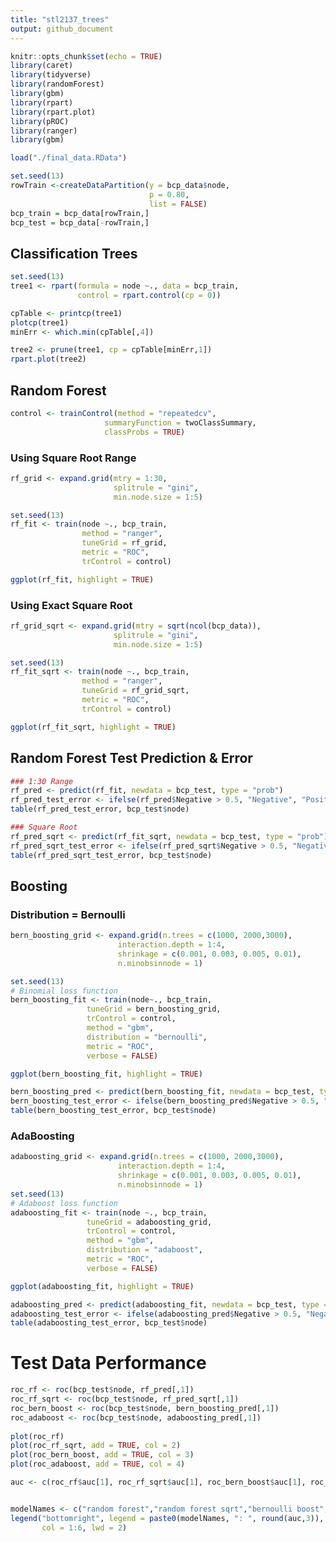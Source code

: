 ```yaml
---
title: "stl2137_trees"
output: github_document
---
```


```r
knitr::opts_chunk$set(echo = TRUE)
library(caret)
library(tidyverse)
library(randomForest)
library(gbm)
library(rpart)
library(rpart.plot)
library(pROC)
library(ranger)
library(gbm)
```


```r
load("./final_data.RData")

set.seed(13)
rowTrain <-createDataPartition(y = bcp_data$node,
                               p = 0.80,
                               list = FALSE)
bcp_train = bcp_data[rowTrain,]
bcp_test = bcp_data[-rowTrain,]
```

## Classification Trees

```r
set.seed(13)
tree1 <- rpart(formula = node ~., data = bcp_train,
               control = rpart.control(cp = 0))

cpTable <- printcp(tree1)
plotcp(tree1)
minErr <- which.min(cpTable[,4])

tree2 <- prune(tree1, cp = cpTable[minErr,1])
rpart.plot(tree2)
```

## Random Forest

```r
control <- trainControl(method = "repeatedcv",
                     summaryFunction = twoClassSummary,
                     classProbs = TRUE)
```

### Using Square Root Range
```r
rf_grid <- expand.grid(mtry = 1:30,
                       splitrule = "gini",
                       min.node.size = 1:5)

set.seed(13)
rf_fit <- train(node ~., bcp_train,
                method = "ranger",
                tuneGrid = rf_grid,
                metric = "ROC",
                trControl = control)

ggplot(rf_fit, highlight = TRUE)
```

### Using Exact Square Root 

```r
rf_grid_sqrt <- expand.grid(mtry = sqrt(ncol(bcp_data)),
                       splitrule = "gini",
                       min.node.size = 1:5)

set.seed(13)
rf_fit_sqrt <- train(node ~., bcp_train,
                method = "ranger",
                tuneGrid = rf_grid_sqrt,
                metric = "ROC",
                trControl = control)

ggplot(rf_fit_sqrt, highlight = TRUE)
```

## Random Forest Test Prediction & Error 

```r
### 1:30 Range
rf_pred <- predict(rf_fit, newdata = bcp_test, type = "prob")
rf_pred_test_error <- ifelse(rf_pred$Negative > 0.5, "Negative", "Positive")
table(rf_pred_test_error, bcp_test$node)

### Square Root 
rf_pred_sqrt <- predict(rf_fit_sqrt, newdata = bcp_test, type = "prob")
rf_pred_sqrt_test_error <- ifelse(rf_pred_sqrt$Negative > 0.5, "Negative", "Positive")
table(rf_pred_sqrt_test_error, bcp_test$node)
```

## Boosting 

### Distribution = Bernoulli 
```r
bern_boosting_grid <- expand.grid(n.trees = c(1000, 2000,3000),
                        interaction.depth = 1:4,
                        shrinkage = c(0.001, 0.003, 0.005, 0.01),
                        n.minobsinnode = 1)

set.seed(13)
# Binomial loss function
bern_boosting_fit <- train(node~., bcp_train, 
                 tuneGrid = bern_boosting_grid,
                 trControl = control,
                 method = "gbm",
                 distribution = "bernoulli",
                 metric = "ROC",
                 verbose = FALSE)

ggplot(bern_boosting_fit, highlight = TRUE)

bern_boosting_pred <- predict(bern_boosting_fit, newdata = bcp_test, type = "prob")
bern_boosting_test_error <- ifelse(bern_boosting_pred$Negative > 0.5, "Negative", "Positive")
table(bern_boosting_test_error, bcp_test$node)
```

### AdaBoosting
```r
adaboosting_grid <- expand.grid(n.trees = c(1000, 2000,3000),
                        interaction.depth = 1:4,
                        shrinkage = c(0.001, 0.003, 0.005, 0.01),
                        n.minobsinnode = 1)
set.seed(13)
# Adaboost loss function
adaboosting_fit <- train(node ~., bcp_train, 
                 tuneGrid = adaboosting_grid,
                 trControl = control,
                 method = "gbm",
                 distribution = "adaboost",
                 metric = "ROC",
                 verbose = FALSE)

ggplot(adaboosting_fit, highlight = TRUE)

adaboosting_pred <- predict(adaboosting_fit, newdata = bcp_test, type = "prob")
adaboosting_test_error <- ifelse(adaboosting_pred$Negative > 0.5, "Negative", "Positive")
table(adaboosting_test_error, bcp_test$node)
```

# Test Data Performance

```r
roc_rf <- roc(bcp_test$node, rf_pred[,1])
roc_rf_sqrt <- roc(bcp_test$node, rf_pred_sqrt[,1])
roc_bern_boost <- roc(bcp_test$node, bern_boosting_pred[,1])
roc_adaboost <- roc(bcp_test$node, adaboosting_pred[,1])
  
plot(roc_rf)
plot(roc_rf_sqrt, add = TRUE, col = 2)
plot(roc_bern_boost, add = TRUE, col = 3)
plot(roc_adaboost, add = TRUE, col = 4)

auc <- c(roc_rf$auc[1], roc_rf_sqrt$auc[1], roc_bern_boost$auc[1], roc_adaboost$auc[1])


modelNames <- c("random forest","random forest sqrt","bernoulli boost","adaboost")
legend("bottomright", legend = paste0(modelNames, ": ", round(auc,3)),
       col = 1:6, lwd = 2)
```

